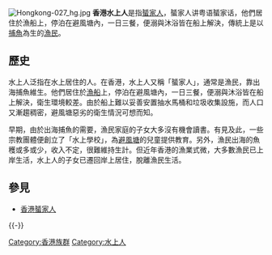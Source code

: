 [[File:Hongkong-027_hg.jpg|thumb]]
'''香港水上人'''是指[[香港蜑家人|蜑家人]]，蜑家人讲粤语蜑家话，他們居住於漁船上，停泊在避風塘內，一日三餐，便溺與沐浴皆在船上解決，傳統上是以[[捕魚|捕魚]]為生的[[漁民|漁民]]。

==歷史==
水上人泛指在水上居住的人。在香港，水上人又稱「蜑家人」，通常是漁民，靠出海捕魚維生。他們居住於[[漁船|漁船]]上，停泊在避風塘內，一日三餐，便溺與沐浴皆在船上解決，衛生環境較差。由於船上難以妥善安置抽水馬桶和垃圾收集設施，而人口又漸趨稠密，避風塘惡劣的衛生情況可想而知。 

早期，由於出海捕魚的需要，漁民家庭的子女大多沒有機會讀書。有見及此，一些宗教團體便創立了「水上學校」，為[[避風塘|避風塘]]的兒童提供教育。另外，漁民出海的魚穫或多或少，收入不定，很難維持生計。但近年香港的漁業式微，大多數漁民已上岸生活，水上人的子女已遷回岸上居住，脫離漁民生活。

==參見==
*[[香港蜑家人|香港蜑家人]]

{{-}}
{{Hong Kongers}}

[[Category:香港族群|Category:香港族群]]
[[Category:水上人|Category:水上人]]